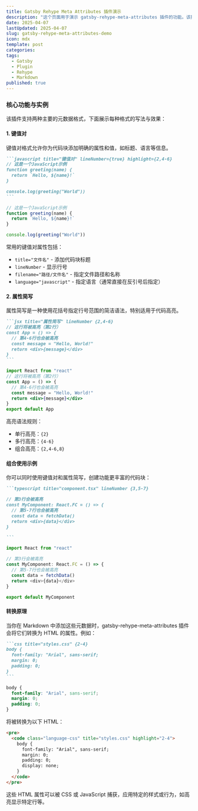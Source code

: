 ```yaml
---
title: Gatsby Rehype Meta Attributes 插件演示
description: "这个页面用于演示 gatsby-rehype-meta-attributes 插件的功能。该插件可以将代码块中的元数据信息转换为 HTML 属性."
date: 2025-04-07
lastUpdated: 2025-04-07
slug: gatsby-rehype-meta-attributes-demo
icon: mdx
template: post
categories:
tags:
  - Gatsby
  - Plugin
  - Rehype
  - Markdown
published: true
---
```


### 核心功能与实例

该插件支持两种主要的元数据格式，下面展示每种格式的写法与效果：

#### 1. 键值对

键值对格式允许你为代码块添加明确的属性和值，如标题、语言等信息。

````markdown
```javascript title="键值对" lineNumber={true} highlight={2,4-6}
// 这是一个JavaScript示例
function greeting(name) {
  return `Hello, ${name}!`
}

console.log(greeting("World"))
```
````

```javascript title="键值对" lineNumber={true} highlight={2,4-6}
// 这是一个JavaScript示例
function greeting(name) {
  return `Hello, ${name}!`
}

console.log(greeting("World"))
```

常用的键值对属性包括：

- `title="文件名"` - 添加代码块标题
- `lineNumber` - 显示行号
- `filename="路径/文件名"` - 指定文件路径和名称
- `language="javascript"` - 指定语言（通常直接在反引号后指定）

#### 2. 属性简写

属性简写是一种使用花括号指定行号范围的简洁语法，特别适用于代码高亮。

````markdown
```jsx title="属性简写" lineNumber {2,4-6}
// 这行将被高亮（第2行）
const App = () => {
  // 第4-6行也会被高亮
  const message = "Hello, World!"
  return <div>{message}</div>
}
```
````

```jsx title="属性简写" lineNumber {2,4-6}
import React from "react"
// 这行将被高亮（第2行）
const App = () => {
  // 第4-6行也会被高亮
  const message = "Hello, World!"
  return <div>{message}</div>
}
export default App
```

高亮语法规则：

- 单行高亮：`{2}`
- 多行高亮：`{4-6}`
- 组合高亮：`{2,4-6,8}`

#### 组合使用示例

你可以同时使用键值对和属性简写，创建功能更丰富的代码块：

````markdown
```typescript title="component.tsx" lineNumber {3,5-7}

// 第3行会被高亮
const MyComponent: React.FC = () => {
  // 第5-7行也会被高亮
  const data = fetchData()
  return <div>{data}</div>
}

```
````

```typescript title="component.tsx" lineNumber {3,5-7}
import React from "react"

// 第3行会被高亮
const MyComponent: React.FC = () => {
  // 第5-7行也会被高亮
  const data = fetchData()
  return <div>{data}</div>
}

export default MyComponent
```

#### 转换原理

当你在 Markdown 中添加这些元数据时，gatsby-rehype-meta-attributes 插件会将它们转换为 HTML 的属性。例如：

````markdown
```css title="styles.css" {2-4}
body {
  font-family: "Arial", sans-serif;
  margin: 0;
  padding: 0;
}
```
````

```css title="styles.css" {2-4} className="test"
body {
  font-family: "Arial", sans-serif;
  margin: 0;
  padding: 0;
}
```

将被转换为以下 HTML：

```html
<pre>
  <code class="language-css" title="styles.css" highlight="2-4">
    body {
      font-family: "Arial", sans-serif;
      margin: 0;
      padding: 0;
      display: none;
    }
  </code>
</pre>
```

这些 HTML 属性可以被 CSS 或 JavaScript 捕获，应用特定的样式或行为，如高亮显示特定行等。
